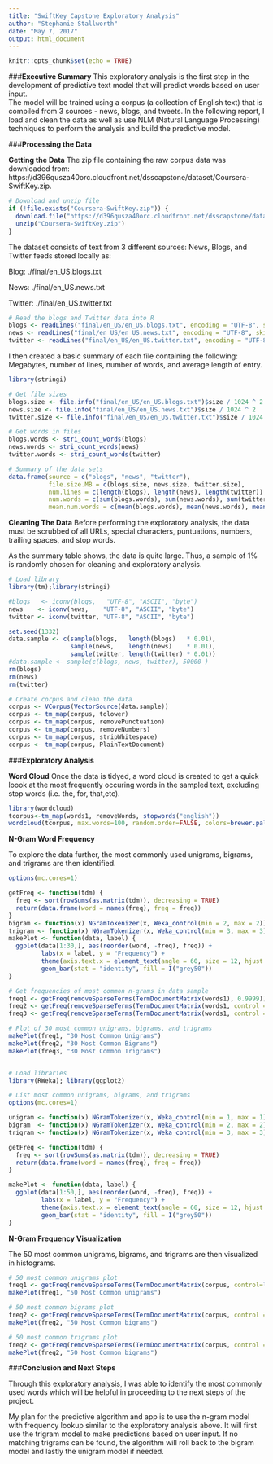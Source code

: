---
title: "SwiftKey Capstone Exploratory Analysis"
author: "Stephanie Stallworth"
date: "May 7, 2017"
output: html_document
---

```{r setup, include=FALSE, comment="",warning=FALSE}
knitr::opts_chunk$set(echo = TRUE)
```

###**Executive Summary**
This exploratory analysis is the first step in the development of predictive text model that will predict words based on user input.  
The model will be trained using a corpus (a collection of English text) that is compiled from 3 sources - news, blogs, and tweets. In the following report, I load and clean the data as well as use NLM (Natural Language Processing) techniques to perform the analysis and build the predictive model.  

###**Processing the Data**

**Getting the Data**
The zip file containing the raw corpus data was downloaded from:   
https://d396qusza40orc.cloudfront.net/dsscapstone/dataset/Coursera-SwiftKey.zip.


```{r}
# Download and unzip file
if (!file.exists("Coursera-SwiftKey.zip")) {
  download.file("https://d396qusza40orc.cloudfront.net/dsscapstone/dataset/Coursera-SwiftKey.zip")
  unzip("Coursera-SwiftKey.zip")
}
```
The dataset consists of text from 3 different sources: News, Blogs, and Twitter feeds stored locally as:

Blog: ./final/en_US.blogs.txt

News: ./final/en_US.news.txt

Twitter: ./final/en_US.twitter.txt
```{r}
# Read the blogs and Twitter data into R
blogs <- readLines("final/en_US/en_US.blogs.txt", encoding = "UTF-8", skipNul = TRUE)
news <- readLines("final/en_US/en_US.news.txt", encoding = "UTF-8", skipNul = TRUE)
twitter <- readLines("final/en_US/en_US.twitter.txt", encoding = "UTF-8", skipNul = TRUE)
```
I then created a basic summary of each file containing the following: Megabytes, number of lines, number of words, and average length of entry.     

```{r}
library(stringi)

# Get file sizes
blogs.size <- file.info("final/en_US/en_US.blogs.txt")$size / 1024 ^ 2
news.size <- file.info("final/en_US/en_US.news.txt")$size / 1024 ^ 2
twitter.size <- file.info("final/en_US/en_US.twitter.txt")$size / 1024 ^ 2

# Get words in files
blogs.words <- stri_count_words(blogs)
news.words <- stri_count_words(news)
twitter.words <- stri_count_words(twitter)

# Summary of the data sets
data.frame(source = c("blogs", "news", "twitter"),
           file.size.MB = c(blogs.size, news.size, twitter.size),
           num.lines = c(length(blogs), length(news), length(twitter)),
           num.words = c(sum(blogs.words), sum(news.words), sum(twitter.words)),
           mean.num.words = c(mean(blogs.words), mean(news.words), mean(twitter.words)))
```
**Cleaning The Data**
Before performing the exploratory analysis, the data must be scrubbed of all URLs, special characters, puntuations, numbers, trailing spaces, and stop words.

As the summary table shows, the data is quite large. Thus, a sample of 1% is randomly chosen for cleaning and exploratory analysis.
```{r}
# Load library
library(tm);library(stringi)

#blogs   <- iconv(blogs,   "UTF-8", "ASCII", "byte")
news    <- iconv(news,    "UTF-8", "ASCII", "byte")
twitter <- iconv(twitter, "UTF-8", "ASCII", "byte")

set.seed(1332)
data.sample <- c(sample(blogs,   length(blogs)   * 0.01),
                 sample(news,    length(news)    * 0.01),
                 sample(twitter, length(twitter) * 0.01))
#data.sample <- sample(c(blogs, news, twitter), 50000 )
rm(blogs)
rm(news)
rm(twitter)

# Create corpus and clean the data
corpus <- VCorpus(VectorSource(data.sample))
corpus <- tm_map(corpus, tolower)
corpus <- tm_map(corpus, removePunctuation)
corpus <- tm_map(corpus, removeNumbers)
corpus <- tm_map(corpus, stripWhitespace)
corpus <- tm_map(corpus, PlainTextDocument)
```


###**Exploratory Analysis**

**Word Cloud**
Once the data is tidyed, a word cloud is created to get a quick loook at the most frequently occuring words in the sampled text, excluding stop words (i.e. the, for, that,etc).
```{r}
library(wordcloud)
tcorpus<-tm_map(words1, removeWords, stopwords("english"))
wordcloud(tcorpus, max.words=100, random.order=FALSE, colors=brewer.pal(8,"Dark2"))
```
**N-Gram Word Frequency**

To explore the data further, the most commonly used unigrams, bigrams, and trigrams are then identified.
```{r}

options(mc.cores=1)

getFreq <- function(tdm) {
  freq <- sort(rowSums(as.matrix(tdm)), decreasing = TRUE)
  return(data.frame(word = names(freq), freq = freq))
}
bigram <- function(x) NGramTokenizer(x, Weka_control(min = 2, max = 2))
trigram <- function(x) NGramTokenizer(x, Weka_control(min = 3, max = 3))
makePlot <- function(data, label) {
  ggplot(data[1:30,], aes(reorder(word, -freq), freq)) +
         labs(x = label, y = "Frequency") +
         theme(axis.text.x = element_text(angle = 60, size = 12, hjust = 1)) +
         geom_bar(stat = "identity", fill = I("grey50"))
}

# Get frequencies of most common n-grams in data sample
freq1 <- getFreq(removeSparseTerms(TermDocumentMatrix(words1), 0.9999))
freq2 <- getFreq(removeSparseTerms(TermDocumentMatrix(words1, control = list(tokenize = bigram)), 0.9999))
freq3 <- getFreq(removeSparseTerms(TermDocumentMatrix(words1, control = list(tokenize = trigram)), 0.9999))
```

```{r}

# Plot of 30 most common unigrams, bigrams, and trigrams
makePlot(freq1, "30 Most Common Unigrams")
makePlot(freq2, "30 Most Common Bigrams")
makePlot(freq3, "30 Most Common Trigrams")
```
```{r}

```

```{r}

# Load libraries
library(RWeka); library(ggplot2)

# List most common unigrams, bigrams, and trigrams
options(mc.cores=1)

unigram <- function(x) NGramTokenizer(x, Weka_control(min = 1, max = 1))
bigram  <- function(x) NGramTokenizer(x, Weka_control(min = 2, max = 2))
trigram <- function(x) NGramTokenizer(x, Weka_control(min = 3, max = 3))

getFreq <- function(tdm) {
  freq <- sort(rowSums(as.matrix(tdm)), decreasing = TRUE)
  return(data.frame(word = names(freq), freq = freq))
}

makePlot <- function(data, label) {
  ggplot(data[1:50,], aes(reorder(word, -freq), freq)) +
         labs(x = label, y = "Frequency") +
         theme(axis.text.x = element_text(angle = 60, size = 12, hjust = 1)) +
         geom_bar(stat = "identity", fill = I("grey50"))
}
```

**N-Gram Frequency Visualization**

The 50 most common unigrams, bigrams, and trigrams are then visualized in histograms.

```{r}
# 50 most common unigrams plot
freq1 <- getFreq(removeSparseTerms(TermDocumentMatrix(corpus, control=list(tokenize = unigram)), 0.99))
makePlot(freq1, "50 Most Common unigrams")
```
```{r}
# 50 most common bigrams plot
freq2 <- getFreq(removeSparseTerms(TermDocumentMatrix(corpus, control = list(tokenize = bigram)), 0.999))
makePlot(freq2, "50 Most Common bigrams")
```

```{r}
# 50 most common trigrams plot
freq2 <- getFreq(removeSparseTerms(TermDocumentMatrix(corpus, control = list(tokenize = trigram)), 0.999))
makePlot(freq2, "50 Most Common bigrams")
```

###**Conclusion and Next Steps**

Through this exploratory analysis, I was able to identify the most commonly used words which will be helpful in proceeding to the next steps of the project. 

My plan for the predictive algorithm and app is to use the n-gram model with frequency lookup similar to the exploratory analysis above. It will first use the trigram model to make predictions based on user input. If no matching trigrams can be found, the algorithm will roll back to the bigram model and lastly the unigram model if needed.





